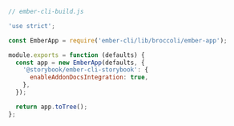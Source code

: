 ```js
// ember-cli-build.js

'use strict';

const EmberApp = require('ember-cli/lib/broccoli/ember-app');

module.exports = function (defaults) {
  const app = new EmberApp(defaults, {
    '@storybook/ember-cli-storybook': {
      enableAddonDocsIntegration: true,
    },
  });

  return app.toTree();
};
```
